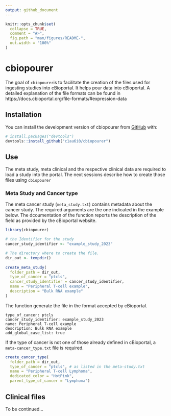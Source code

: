 ```yaml
---
output: github_document
---
```


<!-- README.md is generated from README.Rmd. Please edit that file -->

```r
knitr::opts_chunk$set(
  collapse = TRUE,
  comment = "#>",
  fig.path = "man/figures/README-",
  out.width = "100%"
)
```

# cbiopourer

<!-- badges: start -->
<!-- badges: end -->

The goal of `cbiopourer `is to facilitate the creation of the files used for ingesting studies into cBioportal. It helps pour data into cBioportal.
A detailed explanation of the file formats can be found in https://docs.cbioportal.org/file-formats/#expression-data

## Installation

You can install the development version of cbiopourer from [GitHub](https://github.com/) with:

``` r
# install.packages("devtools")
devtools::install_github("c1au6i0/cbiopourer")
```

## Use 

The meta study, meta clinical and the respective clinical data are required to load a study into the portal. The next sessions describe how to create those files using `cbiopourer`


### Meta Study and Cancer type

The meta cancer study (`meta_study.txt`) contains metadata about the cancer study.
The required arguments are the one indicated in the example below. The dcoumentation of the function reports the description of the field as provided by the cBioportal website.

```r
library(cbiopourer)

# the Identifier for the study
cancer_study_identifier <- "example_study_2023"

# The directory where to create the file.
dir_out <- tempdir()
  
create_meta_study(
  folder_path = dir_out,
  type_of_cancer = "ptcls",
  cancer_study_identifier = cancer_study_identifier,
  name = "Peripheral T-cell example",
  description = "Bulk RNA example"
)
```


The function generate the file in the format accepted by cBioportal.

```
type_of_cancer: ptcls
cancer_study_identifier: example_study_2023
name: Peripheral T-cell example
description: Bulk RNA example
add_global_case_list: true
```

If the type of cancer is not one of those already defined in cBioportal, a `meta-cancer_type.txt` file is required.

```r
create_cancer_type(
  folder_path = dir_out,
  type_of_cancer = "ptcls", # as listed in the meta-study.txt
  name = "Peripheral T-cell Lymphoma",
  dedicated_color = "HotPink",
  parent_type_of_cancer = "Lymphoma")
```

## Clinical files

To be continued...
